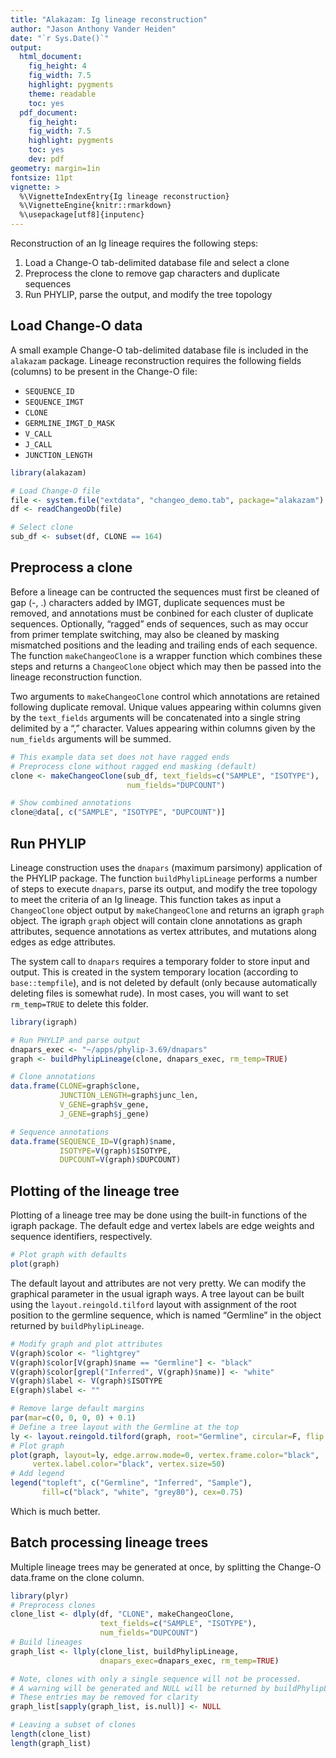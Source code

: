 ```yaml
---
title: "Alakazam: Ig lineage reconstruction"
author: "Jason Anthony Vander Heiden"
date: "`r Sys.Date()`"
output:
  html_document:
    fig_height: 4
    fig_width: 7.5
    highlight: pygments
    theme: readable
    toc: yes
  pdf_document:
    fig_height: 
    fig_width: 7.5
    highlight: pygments
    toc: yes
    dev: pdf
geometry: margin=1in
fontsize: 11pt
vignette: >
  %\VignetteIndexEntry{Ig lineage reconstruction}
  %\VignetteEngine{knitr::rmarkdown}
  %\usepackage[utf8]{inputenc}
---
```


Reconstruction of an Ig lineage requires the following steps:

1. Load a Change-O tab-delimited database file and select a clone
2. Preprocess the clone to remove gap characters and duplicate sequences
3. Run PHYLIP, parse the output, and modify the tree topology

Load Change-O data
--------------------------------------------------------------------------------
A small example Change-O tab-delimited database file is included in the 
`alakazam` package. Lineage reconstruction requires the following fields 
(columns) to be present in the Change-O file: 

* `SEQUENCE_ID`
* `SEQUENCE_IMGT` 
* `CLONE`
* `GERMLINE_IMGT_D_MASK`
* `V_CALL`
* `J_CALL`
* `JUNCTION_LENGTH`

```r
library(alakazam)

# Load Change-O file
file <- system.file("extdata", "changeo_demo.tab", package="alakazam")
df <- readChangeoDb(file)

# Select clone
sub_df <- subset(df, CLONE == 164)
```

Preprocess a clone
--------------------------------------------------------------------------------
Before a lineage can be contructed the sequences must first be cleaned of gap
(-, .) characters added by IMGT, duplicate sequences must be removed, and
annotations must be conbined for each cluster of duplicate sequences. 
Optionally, "ragged" ends of sequences, such as may occur from primer template
switching, may also be cleaned by masking mismatched positions and the leading
and trailing ends of each sequence. The function `makeChangeoClone` is a wrapper
function which combines these steps and returns a `ChangeoClone` object which
may then be passed into the lineage reconstruction function.

Two arguments to `makeChangeoClone` control which annotations are retained
following duplicate removal. Unique values appearing within columns given by the 
`text_fields` arguments will be concatenated into a single string delimited by a
"," character. Values appearing within columns given by the 
`num_fields` arguments will be summed.

```r
# This example data set does not have ragged ends
# Preprocess clone without ragged end masking (default)
clone <- makeChangeoClone(sub_df, text_fields=c("SAMPLE", "ISOTYPE"), 
                          num_fields="DUPCOUNT")

# Show combined annotations
clone@data[, c("SAMPLE", "ISOTYPE", "DUPCOUNT")]
```

Run PHYLIP
--------------------------------------------------------------------------------
Lineage construction uses the `dnapars` (maximum parsimony) application of the
PHYLIP package. The function `buildPhylipLineage` performs a number of steps to
execute `dnapars`, parse its output, and modify the tree topology to meet the
criteria of an Ig lineage. This function takes as input a `ChangeoClone` object
output by `makeChangeoClone` and returns an igraph `graph` object. The igraph
`graph` object will contain clone annotations as graph attributes, sequence 
annotations as vertex attributes, and mutations along edges as edge attributes.

The system call to `dnapars` requires a temporary folder to store input and 
output. This is created in the system temporary location (according to 
`base::tempfile`), and is not deleted by default (only because automatically 
deleting files is somewhat rude).  In most cases, you will want to set 
`rm_temp=TRUE` to delete this folder.

```r
library(igraph)

# Run PHYLIP and parse output
dnapars_exec <- "~/apps/phylip-3.69/dnapars"
graph <- buildPhylipLineage(clone, dnapars_exec, rm_temp=TRUE)

# Clone annotations
data.frame(CLONE=graph$clone,
           JUNCTION_LENGTH=graph$junc_len,
           V_GENE=graph$v_gene,
           J_GENE=graph$j_gene)

# Sequence annotations
data.frame(SEQUENCE_ID=V(graph)$name, 
           ISOTYPE=V(graph)$ISOTYPE,
           DUPCOUNT=V(graph)$DUPCOUNT)
```

Plotting of the lineage tree
--------------------------------------------------------------------------------
Plotting of a lineage tree may be done using the built-in functions of the 
igraph package. The default edge and vertex labels are edge weights and sequence 
identifiers, respectively. 

```r
# Plot graph with defaults
plot(graph)
```

The default layout and attributes are not very pretty. We can modify the 
graphical parameter in the usual igraph ways. A tree layout can be built using 
the `layout.reingold.tilford` layout with assignment of the root position to the 
germline sequence, which is named "Germline" in the object returned by 
`buildPhylipLineage`.

```r
# Modify graph and plot attributes
V(graph)$color <- "lightgrey"
V(graph)$color[V(graph)$name == "Germline"] <- "black"
V(graph)$color[grepl("Inferred", V(graph)$name)] <- "white"
V(graph)$label <- V(graph)$ISOTYPE
E(graph)$label <- ""

# Remove large default margins
par(mar=c(0, 0, 0, 0) + 0.1)
# Define a tree layout with the Germline at the top
ly <- layout.reingold.tilford(graph, root="Germline", circular=F, flip.y=T)
# Plot graph
plot(graph, layout=ly, edge.arrow.mode=0, vertex.frame.color="black",
     vertex.label.color="black", vertex.size=50)
# Add legend
legend("topleft", c("Germline", "Inferred", "Sample"), 
       fill=c("black", "white", "grey80"), cex=0.75)
```

Which is much better.

Batch processing lineage trees
--------------------------------------------------------------------------------
Multiple lineage trees may be generated at once, by splitting the Change-O 
data.frame on the clone column.

```r
library(plyr)
# Preprocess clones
clone_list <- dlply(df, "CLONE", makeChangeoClone, 
                    text_fields=c("SAMPLE", "ISOTYPE"), 
                    num_fields="DUPCOUNT")
# Build lineages
graph_list <- llply(clone_list, buildPhylipLineage, 
                    dnapars_exec=dnapars_exec, rm_temp=TRUE)
```

```r
# Note, clones with only a single sequence will not be processed.
# A warning will be generated and NULL will be returned by buildPhylipLineage
# These entries may be removed for clarity
graph_list[sapply(graph_list, is.null)] <- NULL

# Leaving a subset of clones
length(clone_list)
length(graph_list)
```